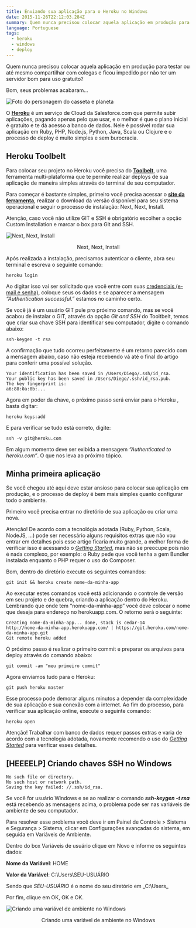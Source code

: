```yaml
---
title: Enviando sua aplicação para o Heroku no Windows
date: 2015-11-26T22:12:03.284Z
summary: Quem nunca precisou colocar aquela aplicação em produção para testar ou até mesmo compartilhar com colegas e ficou impedido por não ter um servidor bom para uso gratuito?
language: Portuguese
tags:
  - heroku
  - windows
  - deploy
---
```


Quem nunca precisou colocar aquela aplicação em produção para testar ou até mesmo compartilhar com colegas e ficou impedido por não ter um servidor bom para uso gratuito?

Bom, seus problemas acabaram…

![Foto do personagem do casseta e planeta](./enviando-aplicacao-heroku-windows-01.png)

O **[Heroku](http://heroku.com/)** é um serviço de Cloud da Salesforce.com que permite subir aplicações, pagando apenas pelo que usar, e o melhor é que o plano inicial é gratuito e te dá acesso a banco de dados. Nele é possível rodar sua aplicação em Ruby, PHP, Node.js, Python, Java, Scala ou Clojure e o processo de deploy é muito simples e sem burocracia.

## Heroku Toolbelt

Para colocar seu projeto no Heroku você precisa do **[Toolbelt](https://toolbelt.heroku.com/)**, uma ferramenta multi-plataforma que te permite realizar deploys de sua aplicação de maneira simples através do terminal de seu computador.

Para começar é bastante simples, primeiro você precisa acessar o **[site da ferramenta](https://toolbelt.heroku.com/)**, realizar o download da versão disponível para seu sistema operacional e seguir o processo de instalação: Next, Next, Install.

Atenção, caso você não utilize GIT e SSH é obrigatório escolher a opção Custom Installation e marcar o box para Git and SSH.

![Next, Next, Install](./enviando-aplicacao-heroku-windows-02.png)

<center>Next, Next, Install</center>

Após realizada a instalação, precisamos autenticar o cliente, abra seu terminal e escreva o seguinte comando:

```shell
heroku login
```

Ao digitar isso vai ser solicitado que você entre com suas [credenciais (e-mail e senha)](https://signup.heroku.com/login), coloque seus os dados e se aparecer a mensagem _“Authentication successful.”_ estamos no caminho certo.

Se você já é um usuário GIT pule pro próximo comando, mas se você acabou de instalar o GIT, através da opção _Git and SSH_ do Tooltbelt, temos que criar sua chave SSH para identificar seu computador, digite o comando abaixo:

```shell
ssh-keygen -t rsa
```

A confirmação que tudo ocorreu perfeitamente é um retorno parecido com a mensagem abaixo, caso não esteja recebendo vá até o final do artigo para conferir uma possível solução.

```shell
Your identification has been saved in /Users/Diego/.ssh/id_rsa.
Your public key has been saved in /Users/Diego/.ssh/id_rsa.pub.
The key fingerprint is:
a6:88:0a:0b:...
```

Agora em poder da chave, o próximo passo será enviar para o Heroku , basta digitar:

```shell
heroku keys:add
```

E para verificar se tudo está correto, digite:

```shell
ssh -v git@heroku.com
```

Em algum momento deve ser exibida a mensagem _“Authenticated to heroku.com”_. O que nos leva ao próximo tópico.

## Minha primeira aplicação

Se você chegou até aqui deve estar ansioso para colocar sua aplicação em produção, e o processo de deploy é bem mais simples quanto configurar todo o ambiente.

Primeiro você precisa entrar no diretório de sua aplicação ou criar uma nova.

Atenção! De acordo com a tecnológia adotada (Ruby, Python, Scala, NodeJS, …) pode ser necessário alguns requisitos extras que não vou entrar em detalhes pois esse artigo ficaria muito grande, a melhor forma de verificar isso é acessando o _[Getting Started](https://devcenter.heroku.com/start)_, mas não se preocupe pois não é nada complexo, por exemplo: o Ruby pede que você tenha a gem Bundler instalada enquanto o PHP requer o uso do Composer.

Bom, dentro do diretório execute os seguintes comandos:

```shell
git init && heroku create nome-da-minha-app
```

Ao executar estes comandos você está adicionando o controle de versão em seu projeto e de quebra, criando a aplicação dentro do Heroku. Lembrando que onde tem “nome-da-minha-app” você deve colocar o nome que deseja para endereço no herokuapp.com. O retorno será o seguinte:

```shell
Creating nome-da-minha-app... done, stack is cedar-14
http://nome-da-minha-app.herokuapp.com/ | https://git.heroku.com/nome-da-minha-app.git
Git remote heroku added
```

O próximo passo é realizar o primeiro commit e preparar os arquivos para deploy através do comando abaixo:

```shell
git commit -am "meu primeiro commit"
```

Agora enviamos tudo para o Heroku:

```shell
git push heroku master
```

Esse processo pode demorar alguns minutos a depender da complexidade de sua aplicação e sua conexão com a internet. Ao fim do processo, para verificar sua aplicação online, execute o seguinte comando:

```shell
heroku open
```

Atenção! Trabalhar com banco de dados requer passos extras e varia de acordo com a tecnologia adotada, novamente recomendo o uso do _[Getting Started](https://devcenter.heroku.com/start)_ para verificar esses detalhes.

## [HEEEELP] Criando chaves SSH no Windows

```shell
No such file or directory.
No such host or network path.
Saving the key failed: //.ssh/id_rsa.
```

Se você for usuário Windows e se ao realizar o comando _**ssh-keygen -t rsa**_ está recebendo as mensagens acima, o problema pode ser nas variáveis de ambiente de seu computador.

Para resolver esse problema você deve ir em Painel de Controle > Sistema e Segurança > Sistema, clicar em Configurações avançadas do sistema, em seguida em Variáveis de Ambiente.

Dentro do box Variáveis de usuário clique em Novo e informe os seguintes dados:

**Nome da Variável**: HOME

**Valor da Variável**: C:\Users\SEU-USUÁRIO

Sendo que _SEU-USUÁRIO_ é o nome do seu diretório em \_C:\Users\_

Por fim, clique em OK, OK e OK.

![Criando uma variável de ambiente no Windows](./enviando-aplicacao-heroku-windows-03.png)

<center>Criando uma variável de ambiente no Windows</center>
